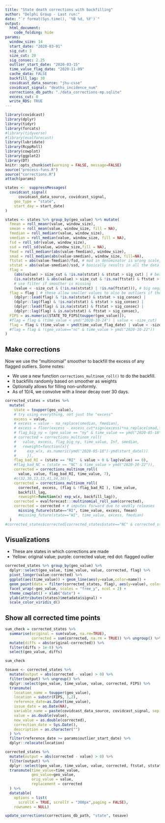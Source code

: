 ```yaml
---
title: "State death corrections with backfilling"
author: "Delphi Group - Last run:"
date: "`r format(Sys.time(), '%B %d, %Y')`"
output:
  html_document:
    code_folding: hide
params:
  window_size: 14
  start_date: "2020-03-01"
  sig_cut: 3
  size_cut: 20
  sig_consec: 2.25
  outlier_start_date: "2020-03-15"
  time_value_flag_date: "2020-11-09"
  cache_data: FALSE
  backfill_lag: 30
  covidcast_data_source: "jhu-csse"
  covidcast_signal: "deaths_incidence_num"
  corrections_db_path: "./data_corrections-mp.sqlite"
  excess_cut: 0
  write_RDS: TRUE
---
```

  
```r
library(covidcast)
library(dplyr)
library(tidyr)
library(forcats)
#library(tidyverse)
#library(evalforecast)
library(lubridate)
library(RcppRoll)
library(cowplot)
library(ggplot2)
library(DT)
knitr::opts_chunk$set(warning = FALSE, message=FALSE)
source("process-funs.R")
source("corrections.R")
attach(params)
```


```r
states <-  suppressMessages(
  covidcast_signal(
      covidcast_data_source, covidcast_signal,
    geo_type = "state", 
    start_day = start_date)
)
```



```r
states <- states %>% group_by(geo_value) %>% mutate(
  fmean = roll_meanr(value, window_size),
  smean = roll_mean(value, window_size, fill = NA),
  fmedian = roll_medianr(value, window_size),
  smedian = roll_median(value, window_size, fill = NA),
  fsd = roll_sdr(value, window_size),
  ssd = roll_sd(value, window_size,fill = NA),
  fmad = roll_medianr(abs(value-fmedian), window_size),
  smad = roll_median(abs(value-smedian), window_size, fill=NA),
  ftstat = abs(value-fmedian)/fsd, # mad in denominator is wrong scale, 
  ststat = abs(value-smedian)/ssd, # basically results in all the data flagged
  flag = 
    (abs(value) > size_cut & !is.na(ststat) & ststat > sig_cut) | # best case
    (is.na(ststat) & abs(value) > size_cut & !is.na(ftstat) & ftstat > sig_cut) | 
    # use filter if smoother is missing
    (value < -size_cut & (!is.na(ststat) | !is.na(ftstat))), # big negative
  flag = flag | # these allow smaller values to also be outliers if they are consecutive
    (dplyr::lead(flag) & !is.na(ststat) & ststat > sig_consec) | 
    (dplyr::lag(flag) & !is.na(ststat) & ststat > sig_consec) |
    (dplyr::lead(flag) & is.na(ststat) & ftstat > sig_consec) |
    (dplyr::lag(flag) & is.na(ststat) & ftstat > sig_consec),
  FIPS = as.numeric(STATE_TO_FIPS[toupper(geo_value)]),
  #flag = flag & (time_value < ymd("2020-10-24") | value < -size_cut)  
  flag = flag & (time_value < ymd(time_value_flag_date) | value < -size_cut)
  #flag = flag & !(geo_value=="nc" & time_value > ymd("2020-10-22"))
)
```


## Make corrections

Now we use the "multinomial" smoother to backfill the excess of any flagged outliers. Some notes:
  
* We use a new function `corrections_multinom_roll()` to do the backfill.
* It backfills randomly based on smoother as weights
* Optionally allows for filling non-uniformly.
* As of 10/4, we convolve with a linear decay over 30 days. 

```r
corrected_states = states %>% 
  mutate(
    state = toupper(geo_value),
    # try using everything, not just the "excess"
    excess = value,
    # excess = value - na_replace(smedian, fmedian),
    # excess = floor(excess - excess_cut*sign(excess)*na_replace(smad,fmad)),
    # flag_big_ny = (geo_value == "ny" & time_value == ymd("2020-05-18")),
    # corrected = corrections_multinom_roll(
    #   value, excess, flag_big_ny, time_value, Inf, smedian,
    #   reweight=function(x){ 
    #     exp_w(x, as.numeric(ymd("2020-05-18")-ymd(start_date)))
    #     }),
    flag_bad_RI = (state == "RI"  & value > 0 & lag(value) == 0),
    #flag_bad_NC = (state == "NC" & time_value > ymd("2020-10-22")),
    corrected = corrections_multinom_roll(
      value, value, flag_bad_RI, time_value, 7),
    #c(32,30,13,13,41,34,38)),
    corrected = corrections_multinom_roll(
      corrected, excess, (flag & !flag_bad_RI ), time_value, 
      backfill_lag, 
      reweight=function(x) exp_w(x, backfill_lag)),
    corrected = evalforecast:::multinomial_roll_sum(corrected),
    corrected = corrected + # imputes forward due to weekly releases
      missing_future(state=="RI", time_value, excess, fmean)
      #missing_future(state=="WI", time_value, excess, fmedian)
  )
#corrected_states$corrected[corrected_states$state=="NC" & corrected_states$time_value > ymd("2020-10-22")] = c(32,30,13,13,41,34,38)
```


## Visualizations

* These are states in which corrections are made
* Yellow: original value; purple: corrected value; red dot: flagged outlier

```r
corrected_states %>% group_by(geo_value) %>% 
  dplyr::select(geo_value, time_value, value, corrected, flag) %>%
  pivot_longer(value:corrected) %>%
  ggplot(aes(time_value)) + geom_line(aes(y=value,color=name)) +
  geom_point(data = filter(corrected_states, flag), aes(y=value), color="red") +
  facet_wrap(~geo_value, scales = "free_y", ncol = 2) +
  theme_cowplot() + xlab("date") + 
  ylab(attributes(states)$metadata$signal) +
  scale_color_viridis_d()
```


## Show all corrected time points

```r
sum_check = corrected_states %>%
  summarise(original = sum(value, na.rm=TRUE),
            corrected = sum(corrected, na.rm = TRUE)) %>% ungroup() %>%
  mutate(diffs = abs(original-corrected)) %>%
  filter(diffs > 1e-8) %>%
  select(geo_value, diffs)

sum_check

tosave <- corrected_states %>% 
  mutate(output = abs(corrected - value) > 0) %>%
  filter(output) %>% ungroup() %>%
  dplyr::select(geo_value, time_value, value, corrected, FIPS) %>%
  transmute(
    location_name = toupper(geo_value),
    location = substr(FIPS, 1,2),
    reference_date=as.Date(time_value), 
    issue_date = as.Date(NA),
    variable_name = paste(covidcast_data_source, covidcast_signal, sep = "_"),
    value = as.double(value),
    new_value = as.double(corrected), 
    correction_date = Sys.Date(),
    description = as.character("")
  ) %>%
  filter(reference_date >= params$outlier_start_date) %>%
  dplyr::relocate(location)

corrected_states %>% 
  mutate(output = abs(corrected - value) > 0) %>%
  filter(output) %>%
  dplyr::select(geo_value, time_value, value, corrected, ftstat, ststat) %>%
  transmute(time_value=time_value, 
            geo_value=geo_value,
            orig_value = value,
            replacement = corrected
  ) %>%
  datatable(
    options = list(
      scrollX = TRUE, scrollY = "300px",paging = FALSE),
    rownames = NULL) 
```

```r
update_corrections(corrections_db_path, "state", tosave)
```

